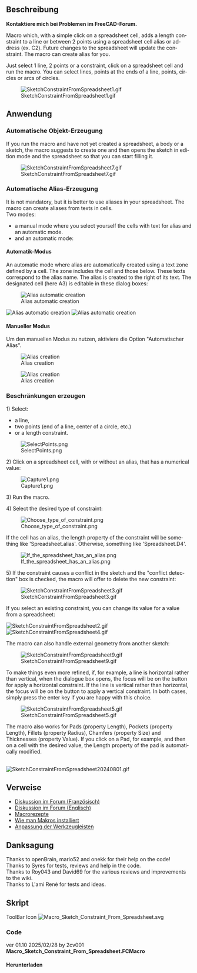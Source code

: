 <languages/>

<div lang="en" dir="ltr" class="mw-content-ltr">
{{Macro
|Name=Macro Sketch Constraint From Spreadsheet
|Description=Macro which, with a simple click on a spreadsheet cell, adds a length constraint to a line, a circle, or between 2 points using a spreadsheet cell alias or address (ex. C2). Future changes to the spreadsheet will update the constraint. The macro can create alias for you.<br>Just select 1 line, 2 points or a constraint, click on a spreadsheet cell and run the macro. You can select lines, points at the ends of a line, points, circles or arcs of circles.<br>
|Author=2cv001
|Download=[https://wiki.freecad.org/images/d/dc/Macro_Sketch_Constraint_From_Spreadsheet.svg ToolBar icon]
|Version=01.10
|Date=2025-02-28
|FCVersion=All
}}
</div>

<span id="Description"></span>
== Beschreibung ==

'''Kontaktiere mich bei Problemen im FreeCAD-Forum.'''

<div lang="en" dir="ltr" class="mw-content-ltr">
Macro which, with a simple click on a spreadsheet cell, adds a length constraint to a line or between 2 points using a spreadsheet cell alias or address (ex. C2). Future changes to the spreadsheet will update the constraint. The macro can create alias for you.
</div>

<div lang="en" dir="ltr" class="mw-content-ltr">
Just select 1 line, 2 points or a constraint, click on a spreadsheet cell and run the macro. You can select lines, points at the ends of a line, points, circles or arcs of circles.
</div>

[[File:SketchConstraintFromSpreadsheet1.gif]]

{{Codeextralink|https://raw.githubusercontent.com/2cv001/FreeCAD-macros/master/Spreadsheet/Sketch_Constraint_From_Spreadsheet.FCMacro}}

<span id="Usage"></span>
== Anwendung ==

<span id="Automatic_Object_creation"></span>
=== Automatische Objekt-Erzeugung ===

<div lang="en" dir="ltr" class="mw-content-ltr">
If you run the macro and have not yet created a spreadsheet, a body or a sketch, the macro suggests to create one and then opens the sketch in edition mode and the spreadsheet so that you can start filling it.
</div>

[[File:SketchConstraintFromSpreadsheet7.gif]]

<span id="Automatic_Alias_creation"></span>
=== Automatische Alias-Erzeugung ===

<div lang="en" dir="ltr" class="mw-content-ltr">
It is not mandatory, but it is better to use aliases in your spreadsheet. The macro can create aliases from texts in cells.<br>
Two modes:
* a manual mode where you select yourself the cells with text for alias and an automatic mode.
* and an automatic mode:
</div>

<span id="Automatic_mode"></span>
==== Automatik-Modus ====

<div lang="en" dir="ltr" class="mw-content-ltr">
An automatic mode where alias are automatically created using a text zone defined by a cell. The zone includes the cell and those below. These texts correspond to the alias name. The alias is created to the right of its text. The designated cell (here A3) is editable in these dialog boxes:
</div>

[[File:SketchConstraintFromSpreadsheet2302.png|alt=Alias automatic creation|Alias automatic creation]]

[[File:SketchConstraintFromSpreadsheet2303.png|alt=Alias automatic creation|Alias automatic creation]]
[[File:SketchConstraintFromSpreadsheet2304.gif|alt=Alias automatic creation|Alias automatic creation]]
<br>


<span id="Manual_mode"></span>
==== Manueller Modus ====

Um den manuellen Modus zu nutzen, aktiviere die Option "Automatischer Alias".

[[File:SketchConstraintFromSpreadsheet2301.png|alt=Alias creation|Alias creation]]

[[File:SketchConstraintFromSpreadsheet8.gif|alt=Alias creation|Alias creation]]

<span id="Constraints_creation"></span>
=== Beschränkungen erzeugen ===

<div lang="en" dir="ltr" class="mw-content-ltr">
1) Select:
* a line,
* two points (end of a line, center of a circle, etc.)
* or a length constraint.
</div>

[[File:SelectPoints.png]]

<div lang="en" dir="ltr" class="mw-content-ltr">
2) Click on a spreadsheet cell, with or without an alias, that has a numerical value:
</div>

[[File:Capture1.png]]

<div lang="en" dir="ltr" class="mw-content-ltr">
3) Run the macro.
</div>

<div lang="en" dir="ltr" class="mw-content-ltr">
4) Select the desired type of constraint:
</div>

[[File:Choose type of constraint.png]]

<div lang="en" dir="ltr" class="mw-content-ltr">
If the cell has an alias, the length property of the constraint will be something like 'Spreadsheet.alias'. Otherwise, something like 'Spreadsheet.D4'.
</div>

[[File:If_the_spreadsheet_has_an_alias.png]]

<div lang="en" dir="ltr" class="mw-content-ltr">
5) If the constraint causes a conflict in the sketch and the "conflict detection" box is checked, the macro will offer to delete the new constraint:
</div>

[[File:SketchConstraintFromSpreadsheet3.gif]]

<div lang="en" dir="ltr" class="mw-content-ltr">
If you select an existing constraint, you can change its value for a value from a spreadsheet:
</div>

[[File:SketchConstraintFromSpreadsheet2.gif]]
[[File:SketchConstraintFromSpreadsheet4.gif]]

<div lang="en" dir="ltr" class="mw-content-ltr">
The macro can also handle external geometry from another sketch:
</div>
[[File:SketchConstraintFromSpreadsheet9.gif]]

<div lang="en" dir="ltr" class="mw-content-ltr">
To make things even more refined, if, for example, a line is horizontal rather than vertical, when the dialogue box opens, the focus will be on the button for apply a horizontal constraint. If the line is vertical rather than horizontal, the focus will be on the button to apply a vertical constraint. In both cases, simply press the enter key if you are happy with this choice.
</div>


[[File:SketchConstraintFromSpreadsheet5.gif]]

<div lang="en" dir="ltr" class="mw-content-ltr">
The macro also works for Pads (property Length), Pockets (property Length), Fillets (property Radius), Chamfers (property Size) and Thicknesses (property Value). If you click on a Pad, for example, and then on a cell with the desired value, the Length property of the pad is automatically modified.
</div>
<br>

[[File:SketchConstraintFromSpreadsheet20240801.gif]]

<span id="Links"></span>
== Verweise ==

* [https://forum.freecad.org/viewtopic.php?t=75972 Diskussion im Forum (Französisch)]
* [https://forum.freecad.org/viewtopic.php?style=5&t=76990 Diskussion im Forum (Englisch)]
* [[Macros_recipes/de|Macrorezepte]]
* [[How_to_install_macros/de|Wie man Makros installiert]]
* [[Customize_Toolbars/de|Anpassung der Werkzeugleisten]]

<span id="Credits"></span>
== Danksagung ==

<div lang="en" dir="ltr" class="mw-content-ltr">
Thanks to openBrain, mario52 and onekk for their help on the code!<br/>
Thanks to Syres	for tests, reviews and help in the code.<br/>
Thanks to Roy043 and David69 for the various reviews and improvements to the wiki.<br/>
Thanks to L'ami René for tests and ideas.
</div>

<span id="Script"></span>
== Skript ==

<div lang="en" dir="ltr" class="mw-content-ltr">
ToolBar Icon [[Image:Macro_Sketch_Constraint_From_Spreadsheet.svg]]
</div>

=== Code ===

ver 01.10 2025/02/28 by 2cv001 '''Macro_Sketch_Constraint_From_Spreadsheet.FCMacro'''
<span id="Download"></span>
==== Herunterladen ==== 
<br>
{{CodeDownload|https://raw.githubusercontent.com/2cv001/FreeCAD-macros/master/Spreadsheet/Sketch_Constraint_From_Spreadsheet.FCMacro| Download latest version of the macro}}